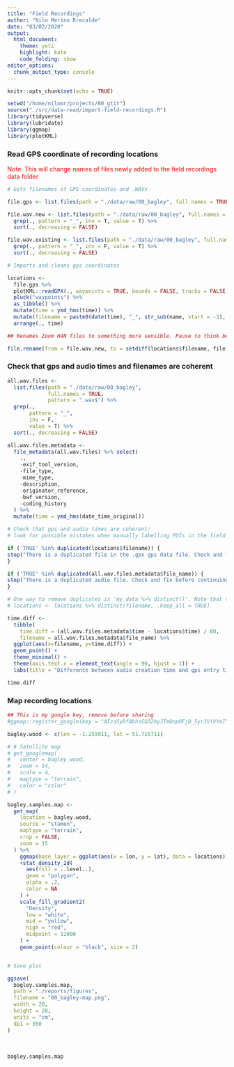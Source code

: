 ```yaml
---
title: "Field Recordings"
author: "Nilo Merino Rrecalde"
date: "03/02/2020"
output: 
  html_document:
    theme: yeti
    highlight: kate
    code_folding: show
editor_options: 
  chunk_output_type: console
---
```


```r
knitr::opts_chunk$set(echo = TRUE)
```

```r
setwd("/home/nilomr/projects/00_gtit")
source("./src/data-read/import-field-recordings.R")
library(tidyverse)
library(lubridate)
library(ggmap)
library(plotKML)
```


### Read GPS coordinate of recording locations
<p style="color:red">Note: This will change names of files newly added to the field recordings data folder</p>

```r

# Gets filenames of GPS coordinates and .WAVs

file.gps <- list.files(path = "./data/raw/00_bagley", full.names = TRUE, pattern = ".gpx$") # make sure that there is only one .gpx file in this directory

file.wav.new <- list.files(path = "./data/raw/00_bagley", full.names = FALSE, pattern = ".wav$") %>%
  grep(., pattern = "_", inv = T, value = T) %>%
  sort(., decreasing = FALSE)

file.wav.existing <- list.files(path = "./data/raw/00_bagley", full.names = FALSE, pattern = ".wav$") %>%
  grep(., pattern = "_", inv = F, value = T) %>%
  sort(., decreasing = FALSE)

# Imports and cleans gps coordinates

locations <-
  file.gps %>%
  plotKML::readGPX(., waypoints = TRUE, bounds = FALSE, tracks = FALSE, routes = FALSE) %>%
  pluck("waypoints") %>%
  as_tibble() %>%
  mutate(time = ymd_hms(time)) %>%
  mutate(filename = paste0(date(time), "_", str_sub(name, start = -3), ".wav")) %>%
  arrange(., time)

## Renames Zoom H4N files to something more sensible. Pause to think before using.

file.rename(from = file.wav.new, to = setdiff(locations$filename, file.wav.existing))
```


### Check that gps and audio times and filenames are coherent

```r

all.wav.files <-
  list.files(path = "./data/raw/00_bagley",
             full.names = TRUE,
             pattern = ".wav$") %>%
  grep(.,
       pattern = "_",
       inv = F,
       value = T) %>%
  sort(., decreasing = FALSE)

all.wav.files.metadata <-
  file_metadata(all.wav.files) %>% select(
    .,
    -exif_tool_version,
    -file_type,
    -mime_type,
    -description,
    -originator_reference,
    -bwf_version,
    -coding_history
  ) %>%
  mutate(time = ymd_hms(date_time_original))

# Check that gps and audio times are coherent:
# look for possible mistakes when manually labelling POIs in the field

if ('TRUE' %in% duplicated(locations$filename)) {
stop("There is a duplicated file in the .gpx gps data file. Check and fix before continuing")
}

if ('TRUE' %in% duplicated(all.wav.files.metadata$file_name)) {
stop("There is a duplicated audio file. Check and fix before continuing")
}

# One way to remove duplicates is 'my_data %>% distinct()'. Note that this removes the second entry.
# locations <- locations %>% distinct(filename, .keep_all = TRUE)

time.diff <-
  tibble(
    time.diff = (all.wav.files.metadata$time - locations$time) / 60,
    filename = all.wav.files.metadata$file_name) %>% 
  ggplot(aes(x=filename, y=time.diff)) +
  geom_point() +
  theme_minimal() +
  theme(axis.text.x = element_text(angle = 90, hjust = 1)) +
  labs(title = "Difference between audio creation time and gps entry time, in minutes", subtitle = "Look for outliers")

time.diff

```


### Map recording locations

```r

## This is my google key, remove before sharing
#ggmap::register_google(key = "AIzaSyDfAbhsGQ32byJTmQnpOFjQ_5yr3ViVYeI", write = TRUE)

bagley.wood <- c(lon = -1.259911, lat = 51.715711)

# # Satellite map
# get_googlemap(
#   center = bagley_wood,
#   zoom = 14,
#   scale = 4,
#   maptype = "terrain",
#   color = "color"
# ) 

bagley.samples.map <- 
  get_map(
    location = bagley.wood,
    source = "stamen",
    maptype = "terrain",
    crop = FALSE,
    zoom = 15
  ) %>%
    ggmap(base_layer = ggplot(aes(x = lon, y = lat), data = locations)) %>%
    +stat_density_2d(
      aes(fill = ..level..),
      geom = "polygon",
      alpha = .2,
      color = NA
    ) +
    scale_fill_gradient2(
      "Density",
      low = "white",
      mid = "yellow",
      high = "red",
      midpoint = 12000
    ) +
    geom_point(colour = "black", size = 2)


# Save plot

ggsave(
  bagley.samples.map,
  path = "./reports/figures",
  filename = "00_bagley-map.png",
  width = 20,
  height = 20,
  units = "cm",
  dpi = 350
)

```

<br>

```r
bagley.samples.map
```

